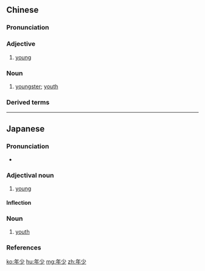 ==Chinese==
{{zh-forms}}

===Pronunciation===
{{zh-pron
|m=niánshào
|c=nin4 siu3
|h=pfs=ngièn-seu
|mn=liân-siàu
|cat=a,n
}}

===Adjective===
{{zh-adj}}

# [[young]]
#: {{zh-x|年少 無知|'''young''' and ignorant}}

===Noun===
{{zh-noun}}

# [[youngster]]; [[youth]]

===Derived terms===
{{zh-der|五陵年少|年少得志|年少氣盛}}

----

==Japanese==
{{ja-kanjitab|ねん|しょう|yomi=on}}

===Pronunciation===
* {{ja-pron|ねんしょう|y=o|acc=0|acc_ref=NHK}}

===Adjectival noun===
{{ja-adj|infl=na|ねんしょう}}

# [[young]]

====Inflection====
{{ja-na|ねんしょう}}

===Noun===
{{ja-noun|ねんしょう}}

# [[youth]]

===References===
<references/>

[[ko:年少]]
[[hu:年少]]
[[mg:年少]]
[[zh:年少]]